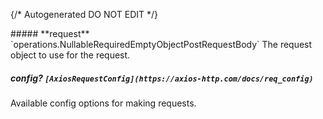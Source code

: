 {/* Autogenerated DO NOT EDIT  */}

<Collapsible>
    ##### **request** `operations.NullableRequiredEmptyObjectPostRequestBody`
    The request object to use for the request.
    <Collapsible.Break/>
    <NullableRequiredEmptyObjectPostRequestBody/>
</Collapsible>

##### **config?** `[AxiosRequestConfig](https://axios-http.com/docs/req_config)`
Available config options for making requests.


